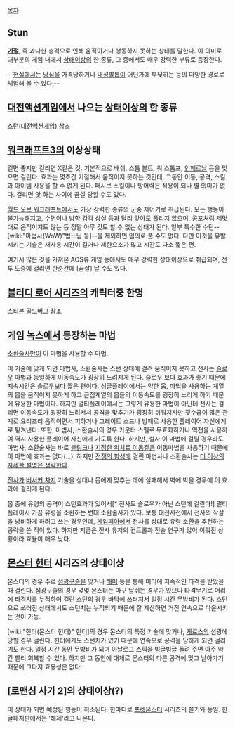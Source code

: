 [[목차]]

== Stun ==
'''[[기절]]''', 즉 과다한 충격으로 인해 움직이거나 행동하지 못하는 상태를 말한다. 이 의미로 대부분의 게임 내에서 [[상태이상]]의 한 종류, 그 중에서도 매우 강력한 부류로 등장한다.

--[[현실]]에서는 [[낭심]]을 가격당하거나 [[내성발톱]]이 어딘가에 부딪히는 등의 다양한 경로로 체험해 볼 수 있다.--


== [[대전액션게임]]에서 나오는 [[상태이상]]의 한 종류 ==
[[스턴(대전액션게임)]] 참조


== [[워크래프트3]]의 이상상태 ==
걸면 좋지만 걸리면 X같은 것. 기본적으로 배쉬, 스톰 볼트, 워 스톰프, [[인페르날]] 등을 맞으면 걸린다. 효과는 몇초간 기절해서 움직이지 못하는 것인데, 그동안 이동, 공격, 스킬과 아이템 사용을 할 수 없게 된다. 패시브 스킬이나 방어력은 적용이 되나 별 의미가 없다. 걸리면 앗 하는 사이에 끔살 당할 수도 있다.

[[월드 오브 워크래프트]]에서도 가장 강력한 종류의 군중 제어기로 취급된다. 모든 행동이 불가능해지고, 수면이나 방향 감각 상실 등과 달리 맞아도 풀리지 않으며, 공포처럼 제멋대로 움직이지도 않는 등 정말 아무 것도 할 수 없는 상태가 된다. 일부 특수한 수단--[wiki:"마법사(WoW)"법느님 등]--을 제외하면 임의로 풀 수도 없다. 다만 이것을 유발시키는 기술은 재사용 시간이 길거나 제한요소가 많고 시간도 다소 짧은 편. 

여기서 많은 것을 가져온 AOS류 게임 등에서도 매우 강력한 상태이상으로 취급되며, 전투 도중에 걸리면 한순간에 [끔살] 날 수도 있다.

== [[블러디 로어 시리즈]]의 캐릭터중 한명 ==
[[스티븐 골드버그]] 참조
== 게임 [[녹스]]에서 등장하는 마법 ==

[[소환술사]]만이 이 마법을 사용할 수 마법.

이 기술에 맞게 되면 마법사, 소환술사는 스턴 상태에 걸려 움직이지 못하고 전사는 [[슬로우]] 마법과 동일하게 이동속도가 굉장히 느려지게 된다. 슬로우 보다 효과가 좋기 때문에 지속시간은 슬로우보다 짧은 편이다. 싱글플레이에서는 약한 몹, 마법을 사용하는 계열의 몹을 움직이지 못하게 하고 근접계열의 몹들의 이동속도를 굉장히 느리게 하기 때문에 유용한 마법이다. 하지만 멀티플레이에서는 그렇게 유용한 마법이 아닌데 전사는 걸리면 이동속도가 굉장히 느려져서 공격을 맞추기가 굉장히 쉬워지지만 굇수급이 많은 관계로 요리조리 움직이면서 피하거나 그레이트 소드나 방패로 사용한 플레이어 자신에게로 튕겨낸다. 또한, 마법사, 소환술사의 경우 카운터 스펠로 무효화하거나 역전을 사용하여 역시 사용한 플레이어 자신에게 가도록 한다. 하지만, 설사 이 마법에 걸릴 경우라도 마법사, 소환술사는 바로 [[블링크]]나 [[지정한 위치로 이동]]같은 이동마법을 사용하기 때문에 이 마법에 효과는 없다(...). 하지만 [[전쟁의 함성]]에 걸린 마법사나 소환술사는 [[더 이상의 자세한 설명은 생략한다]].

[[전사]]가 [[버서커 차지]] 기술을 상대나 몹에게 맞추는 데에 실패해서 벽에 박을 경우에 이 효과에 걸리게 된다. 

몹 중에 유령의 공격이 스턴효과가 있어서[* 전사도 슬로우가 아닌 스턴에 걸린다!] 멀티플레이시 가끔 유령을 소환하는 변태 소환술사가 있다. 보통 대전사전에서 전사의 작살을 낭비하게 하려고 쓰는 경우인데, [[게임피아]]에서 전사를 상대로 유령 소환을 추천하는 공략을 쓴 적이 있다. 하지만 지금은 전사 유저의 컨트롤과 전술 연구가 많이 이뤄진 상황이라 효율이 매우 낮다.

== [[몬스터 헌터]] 시리즈의 상태이상 ==

몬스터의 경우 주로 [[섬광]]구슬을 맞거나 [[해머]] 등을 통해 머리에 지속적인 타격을 받았을 때 걸린다. 섬광구슬의 경우 몇몇 몬스터는 마구 날뛰는 경우가 있으나 타격무기로 머리에 타격치를 누적하여 걸린 스턴의 경우 바닥에 쓰러져서 일정 시간 무방비가 된다. 스턴으로 쓰러진 상태에서도 스턴치는 누적되기 때문에 잘 계산하면 거진 연속으로 다운시키는 것이 가능.

[wiki:"헌터(몬스터 헌터)" 헌터]의 경우 몬스터의 특정 기술에 맞거나, [[게료스]]의 섬광에 당할 경우 걸린다. 헌터에게도 스턴치가 있기 때문에 연속으로 공격을 당하게 되면 걸리기도 한다. 일정 시간 동안 무방비가 되며 아날로그 스틱을 빙글빙글 돌려 주면 아주 약간 빨리 회복할 수 있다. 하지만 그 동안에 대체로 몬스터의 다른 공격에 맞고 날아가기 때문에 그다지 효용성은 없다.

== [로맨싱 사가 2]의 상태이상(?) ==
이 상태가 되면 예정된 행동이 취소된다. 한마디로 [[포켓몬스터]] 시리즈의 쫄기와 동일. 한글패치판에서는 '해제'라고 나온다.
